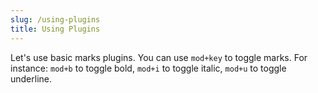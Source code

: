 ```yaml
---
slug: /using-plugins
title: Using Plugins
---
```


Let's use basic marks plugins. You can use `mod+key` to toggle marks. For
instance: `mod+b` to toggle bold, `mod+i` to toggle italic, `mod+u` to toggle
underline.


<UsingPlugins />
